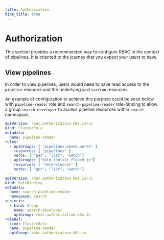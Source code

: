 ```yaml
---
title: Authorization
hide_title: true
---
```




# Authorization  <TierLabel tiers="enterprise" />

This section provides a recommended way to configure RBAC in the context of pipelines. It is oriented to the journey
that you expect your users to have.

## View pipelines

In order to view pipelines, users would need to have read access to the `pipeline` resource and the underlying `application` resources.

An example of configuration to achieve this purpose could be seen below with `pipeline-reader` role and `search-pipeline-reader`
role-binding to allow a group `search-developer` to access pipeline resources within `search` namespace.

```yaml
apiVersion: rbac.authorization.k8s.io/v1
kind: ClusterRole
metadata:
  name: pipeline-reader
rules:
  - apiGroups: [ "pipelines.weave.works" ]
    resources: [ "pipelines" ]
    verbs: [ "get", "list", "watch"]
  - apiGroups: ["helm.toolkit.fluxcd.io"]
    resources: [ "helmreleases" ]
    verbs: [ "get", "list", "watch"]
---
apiVersion: rbac.authorization.k8s.io/v1
kind: RoleBinding
metadata:
  name: search-pipeline-reader
  namespace: search
subjects:
  - kind: Group
    name: search-developer
    apiGroup: rbac.authorization.k8s.io
roleRef:
  kind: ClusterRole
  name: pipeline-reader
  apiGroup: rbac.authorization.k8s.io
```